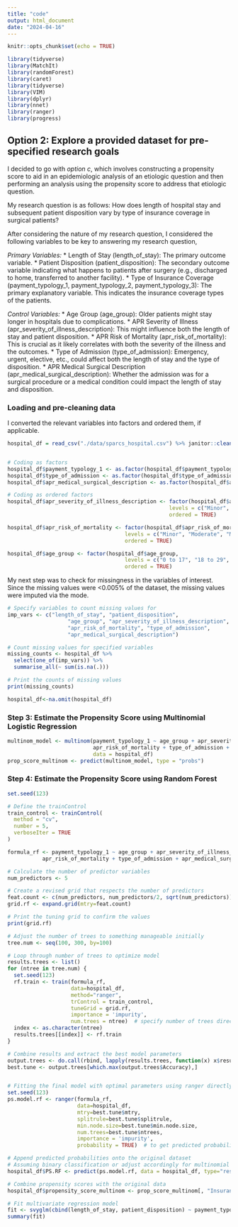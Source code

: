 ```yaml
---
title: "code"
output: html_document
date: "2024-04-16"
---
```


```r
knitr::opts_chunk$set(echo = TRUE)
```


```r
library(tidyverse)
library(MatchIt)
library(randomForest)
library(caret)
library(tidyverse)
library(VIM)
library(dplyr)
library(nnet)
library(ranger)
library(progress)

```


## Option 2: Explore a provided dataset for pre-specified research goals

I decided to go with *option c*, which involves constructing a propensity score to aid in an epidemiologic analysis of an etiologic question and then
performing an analysis using the propensity score to address that etiologic question.

My research question is as follows: How does length of hospital stay and subsequent patient disposition vary by type of insurance coverage in surgical patients?

After considering the nature of my research question, I considered the following variables to be key to answering my research question,

*Primary Variables:*
* Length of Stay (length_of_stay): The primary outcome variable.
* Patient Disposition (patient_disposition): The secondary outcome variable indicating what happens to patients after surgery (e.g., discharged to home, transferred to another facility).
* Type of Insurance Coverage (payment_typology_1, payment_typology_2, payment_typology_3): The primary explanatory variable. This indicates the insurance coverage types of the patients.

*Control Variables:*
* Age Group (age_group): Older patients might stay longer in hospitals due to complications.
* APR Severity of Illness (apr_severity_of_illness_description): This might influence both the length of stay and patient disposition.
* APR Risk of Mortality (apr_risk_of_mortality): This is crucial as it likely correlates with both the severity of the illness and the outcomes.
* Type of Admission (type_of_admission): Emergency, urgent, elective, etc., could affect both the length of stay and the type of disposition.
* APR Medical Surgical Description (apr_medical_surgical_description): Whether the admission was for a surgical procedure or a medical condition could impact the length of stay and disposition.


### Loading and pre-cleaning data

I converted the relevant variables into factors and ordered them, if applicable.
```r
hospital_df = read_csv("./data/sparcs_hospital.csv") %>% janitor::clean_names() %>%  select("payment_typology_1", "age_group", "apr_severity_of_illness_description", "apr_risk_of_mortality", "type_of_admission", "apr_medical_surgical_description", "patient_disposition", "length_of_stay")


# Coding as factors
hospital_df$payment_typology_1 <- as.factor(hospital_df$payment_typology_1)
hospital_df$type_of_admission <- as.factor(hospital_df$type_of_admission)
hospital_df$apr_medical_surgical_description <- as.factor(hospital_df$apr_medical_surgical_description)

# Coding as ordered factors
hospital_df$apr_severity_of_illness_description <- factor(hospital_df$apr_severity_of_illness_description, 
                                                   levels = c("Minor", "Moderate", "Major", "Extreme"), 
                                                   ordered = TRUE)

hospital_df$apr_risk_of_mortality <- factor(hospital_df$apr_risk_of_mortality, 
                                     levels = c("Minor", "Moderate", "Major", "Extreme"), 
                                     ordered = TRUE)

hospital_df$age_group <- factor(hospital_df$age_group, 
                                     levels = c("0 to 17", "18 to 29", "30 to 49", "50 to 69", "70 or Older" ), 
                                     ordered = TRUE)
```

My next step was to check for missingness in the variables of interest. Since the missing values were <0.005% of the dataset, the missing values were imputed via the mode.
```r
# Specify variables to count missing values for
imp_vars <- c("length_of_stay", "patient_disposition",
                   "age_group", "apr_severity_of_illness_description",
                   "apr_risk_of_mortality", "type_of_admission", 
                   "apr_medical_surgical_description")

# Count missing values for specified variables
missing_counts <- hospital_df %>%
  select(one_of(imp_vars)) %>%
  summarise_all(~ sum(is.na(.)))

# Print the counts of missing values
print(missing_counts)

hospital_df<-na.omit(hospital_df)   

```


### Step 3: Estimate the Propensity Score using Multinomial Logistic Regression 
```r

multinom_model <- multinom(payment_typology_1 ~ age_group + apr_severity_of_illness_description + 
                           apr_risk_of_mortality + type_of_admission + apr_medical_surgical_description, 
                           data = hospital_df)
prop_score_multinom <- predict(multinom_model, type = "probs")

```


### Step 4: Estimate the Propensity Score using Random Forest
```r
set.seed(123)

# Define the trainControl
train_control <- trainControl(
  method = "cv",
  number = 5,
  verboseIter = TRUE
)

formula_rf <- payment_typology_1 ~ age_group + apr_severity_of_illness_description + 
           apr_risk_of_mortality + type_of_admission + apr_medical_surgical_description

# Calculate the number of predictor variables
num_predictors <- 5

# Create a revised grid that respects the number of predictors
feat.count <- c(num_predictors, num_predictors/2, sqrt(num_predictors))
grid.rf <- expand.grid(mtry=feat.count)

# Print the tuning grid to confirm the values
print(grid.rf)

# Adjust the number of trees to something manageable initially
tree.num <- seq(100, 300, by=100)  

# Loop through number of trees to optimize model
results.trees <- list()
for (ntree in tree.num) {
  set.seed(123)
  rf.train <- train(formula_rf,
                    data=hospital_df,
                    method="ranger",
                    trControl = train_control,
                    tuneGrid = grid.rf,
                    importance = 'impurity',
                    num.trees = ntree)  # specify number of trees directly in the train function
  index <- as.character(ntree)
  results.trees[[index]] <- rf.train
}

# Combine results and extract the best model parameters
output.trees <- do.call(rbind, lapply(results.trees, function(x) x$results))
best.tune <- output.trees[which.max(output.trees$Accuracy),]


# Fitting the final model with optimal parameters using ranger directly
set.seed(123)
ps.model.rf <- ranger(formula_rf,
                      data=hospital_df,
                      mtry=best.tune$mtry,
                      splitrule=best.tune$splitrule,
                      min.node.size=best.tune$min.node.size,
                      num.trees=best.tune$ntrees,
                      importance = 'impurity',
                      probability = TRUE)  # to get predicted probabilities

# Append predicted probabilities onto the original dataset
# Assuming binary classification or adjust accordingly for multinomial outcomes
hospital_df$PS.RF <- predict(ps.model.rf, data = hospital_df, type="response")$predictions[,2]

# Combine propensity scores with the original data
hospital_df$propensity_score_multinom <- prop_score_multinom[, "Insurance ype"]

# Fit multivariate regression model
fit <- svyglm(cbind(length_of_stay, patient_disposition) ~ payment_typology_1 + payment_typology_2 + payment_typology_3 + age_group + apr_severity_of_illness_description + apr_risk_of_mortality + type_of_admission + apr_medical_surgical_description + propensity_score_multinom + ps_rf, design = svydesign(ids = ~1, data = hospital_df))
summary(fit)


```
